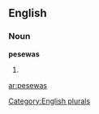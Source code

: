 
==English==

===Noun===
'''pesewas'''

# {{plural of|[[pesewa]]}}

[[Category:English plurals]]

[[ar:pesewas]]